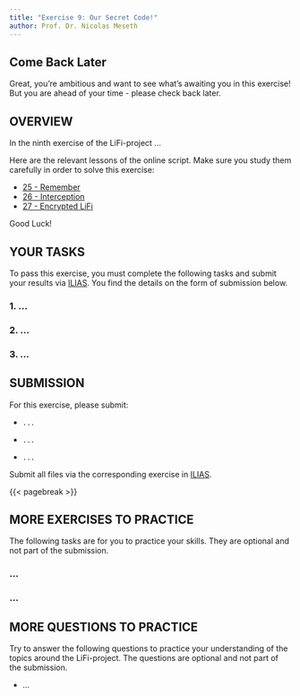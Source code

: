 ```yaml
---
title: "Exercise 9: Our Secret Code!"
author: Prof. Dr. Nicolas Meseth
---
```


::: {.callout-note appearance="simple"}
## Come Back Later

Great, you're ambitious and want to see what's awaiting you in this exercise! But you are ahead of your time - please check back later.
:::

## OVERVIEW

In the ninth exercise of the LiFi-project ...

Here are the relevant lessons of the online script. Make sure you study them carefully in order to solve this exercise:

-   [25 - Remember](https://lifi.datalit.de/lifi-project/remember)
-   [26 - Interception](https://lifi.datalit.de/lifi-project/interception)
-   [27 - Encrypted LiFi](https://lifi.datalit.de/lifi-project/encrypted-lifi)

Good Luck!

## YOUR TASKS

To pass this exercise, you must complete the following tasks and submit your results via [ILIAS](https://lms.hs-osnabrueck.de). You find the details on the form of submission below.

### 1. ...

### 2. ...

### 3. ...

## SUBMISSION

For this exercise, please submit:

-   `...`

-   `...`

-   `...`

Submit all files via the corresponding exercise in [ILIAS](https://lms.hs-osnabrueck.de).

{{< pagebreak >}}

## MORE EXERCISES TO PRACTICE

The following tasks are for you to practice your skills. They are optional and not part of the submission.

### ...

### ...

## MORE QUESTIONS TO PRACTICE

Try to answer the following questions to practice your understanding of the topics around the LiFi-project. The questions are optional and not part of the submission.

-   ...
